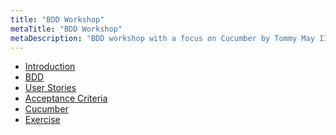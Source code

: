 ```yaml
---
title: "BDD Workshop"
metaTitle: "BDD Workshop"
metaDescription: "BDD workshop with a focus on Cucumber by Tommy May III"
---
```


- [Introduction](introduction)
- [BDD](bdd)
- [User Stories](user-stories)
- [Acceptance Criteria](acceptance-criteria)
- [Cucumber](cucumber)
- [Exercise](exercise)
